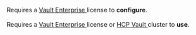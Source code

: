 <EnterpriseAlert product="vault">
  
  Requires a <a href="https://www.hashicorp.com/products/vault/pricing">
    Vault Enterprise
  </a> license to <b>configure</b>.
  <br /><br />
  Requires a <a href="https://www.hashicorp.com/products/vault/pricing">
    Vault Enterprise
  </a> license or <a href="/hcp/docs/vault/tiers-and-features">
    HCP Vault
  </a> cluster to <b>use</b>. 
</EnterpriseAlert>
